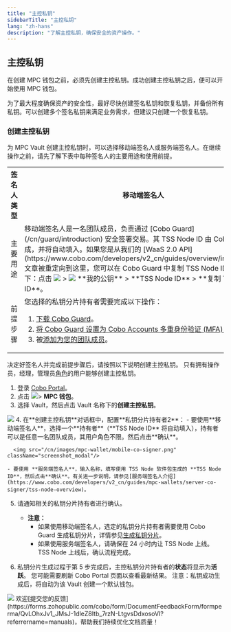 ```yaml
---
title: "主控私钥"
sidebarTitle: "主控私钥"
lang: "zh-hans"
description: "了解主控私钥，确保安全的资产操作。"
---
```


## 主控私钥
在创建 MPC 钱包之前，必须先创建主控私钥。成功创建主控私钥之后，便可以开始使用 MPC 钱包。

为了最大程度确保资产的安全性，最好尽快创建签名私钥和恢复私钥，并备份所有私钥。可以创建多个签名私钥来满足业务需求，但建议只创建一个恢复私钥。

<a id="create-main-group"></a>
### 创建主控私钥
为 MPC Vault 创建主控私钥时，可以选择移动端签名人或服务端签名人。在继续操作之前，请先了解下表中每种签名人的主要用途和使用前提。

<a id="signer-type"></a>
<table class="six-columns">
  <tr>
    <th>签名人类型</th>
    <th>移动端签名人</th>
    <th>服务端签名人</th>
  </tr>
  <tr>
    <td>主要用途</td>
    <td>
      移动端签名人是一名团队成员，负责通过 [Cobo Guard](/cn/guard/introduction) 安全签署交易。其 TSS Node ID 由 Cobo Guard 生成，并将自动填入。<Note>如果您是从我们的 [WaaS 2.0 API](https://www.cobo.com/developers/v2_cn/guides/overview/introduction) 文章被重定向到这里，您可以在 Cobo Guard 中复制 TSS Node ID，步骤如下：点击 <img src="/en/images/cobo-guard/common/icon_menu.svg" className="icon"></img> > <img src="/en/images/cobo-guard/common/icon_key.svg" className="icon"></img> **我的公钥** > **TSS Node ID** > **复制 TSS Node ID**。</Note>
    </td>
    <td>
      服务端签名人是一个服务器节点，用于自动通过 TSS Node 软件包签署交易。其 TSS Node ID 通过 Cobo 提供的 TSS 软件包生成，且必须在设置钱包之前生成。有关进一步说明，请参见[服务端签名人介绍](https://www.cobo.com/developers/v2_cn/guides/mpc-wallets/server-co-signer/tss-node-overview)。<Info>对于高频交易，我们建议选择服务端签名人进行自动签名。</Info>
    </td>
  </tr>
  <tr>
    <td>前提步骤</td>
    <td>
      您选择的私钥分片持有者需要完成以下操作：
      <ol>
        <li><a href="/cn/guard/download">下载 Cobo Guard</a>。</li>
        <li><a href="/cn/accounts/set-up-mfa#set-up-cobo-guard">将 Cobo Guard 设置为 Cobo Accounts 多重身份验证 (MFA) 方法之一</a>。</li>
        <li>被<a href="/cn/portal/organization/manage-members">添加为您的团队成员</a>。</li>
      </ol>
    </td>
    <td>
      您选择的私钥分片持有者需要向您提供他们生成的 TSS Node ID。
    </td>
  </tr>
</table>

决定好签名人并完成前提步骤后，请按照以下说明创建主控私钥。
<Note>只有拥有操作员，经理，管理员[角色](/cn/portal/organization/roles-and-permissions)的用户能够创建主控私钥。</Note>

1. 登录 [Cobo Portal](https://portal.cobo.com/login)。
2. 点击 <img src="/cn/images/mpc-wallet/wallets-icon.svg" className="icon"></img>> **MPC 钱包**。
3. 选择 Vault，然后点击 Vault 名称下的**创建主控私钥**。
<img src="/cn/images/mpc-wallet/create-main-key-group.png" className="screenshot_full_screen"/>
4. 在**创建主控私钥**对话框中，配置**私钥分片持有者2**：<a id="on-the-create-main-group-dialog"></a>
    - 要使用**移动端签名人**，选择一个**持有者**（**TSS Node ID** 将自动填入），持有者可以是任意一名团队成员，其用户角色不限。然后点击**确认**。

      <img src="/cn/images/mpc-wallet/mobile-co-signer.png" className="screenshot_modal"/>

    - 要使用 **服务端签名人**，输入名称，填写使用 TSS Node 软件包生成的 **TSS Node ID**，然后点击**确认**。有关进一步说明，请参见[服务端签名人介绍](https://www.cobo.com/developers/v2_cn/guides/mpc-wallets/server-co-signer/tss-node-overview)。
    
5. 请通知相关的私钥分片持有者进行确认。
    - **注意：**
        - 如果使用移动端签名人，选定的私钥分片持有者需要使用 Cobo Guard 生成私钥分片，详情参见[生成私钥分片](/cn/guard/generate-and-back-up-key-shares#生成私钥分片)。
        - 如果使用服务端签名人，请确保在 24 小时内让 TSS Node 上线。TSS Node 上线后，确认流程完成。

7. 私钥分片生成过程于第 5 步完成后，主控私钥分片持有者的**状态**将显示为**活跃**。
<Info>您可能需要刷新 Cobo Portal 页面以查看最新结果。</Info>
<Info>注意：私钥成功生成后，将自动为该 Vault 创建一个默认钱包。</Info>
<img src="/cn/images/mpc-wallet/main-group-active.png" className="screenshot_full_screen"/>
<Tip>欢迎[提交您的反馈](https://forms.zohopublic.com/cobo/form/DocumentFeedbackForm/formperma/QvLOhxJv1_JMsJ-1dleZ8Itb_7rzN-LtgvsDdxosoVI?referrername=manuals)，帮助我们持续优化文档质量！</Tip>